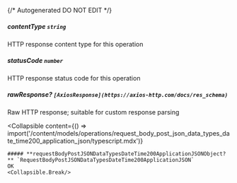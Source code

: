 {/* Autogenerated DO NOT EDIT  */}

##### **contentType** `string`
HTTP response content type for this operation

##### **statusCode** `number`
HTTP response status code for this operation

##### **rawResponse?** `[AxiosResponse](https://axios-http.com/docs/res_schema)`
Raw HTTP response; suitable for custom response parsing

<Collapsible
    content={() => import('/content/models/operations/request_body_post_json_data_types_date_time200_application_json/typescript.mdx')}
>
    ##### **requestBodyPostJSONDataTypesDateTime200ApplicationJSONObject?** `RequestBodyPostJSONDataTypesDateTime200ApplicationJSON`
    OK
    <Collapsible.Break/>
</Collapsible>

